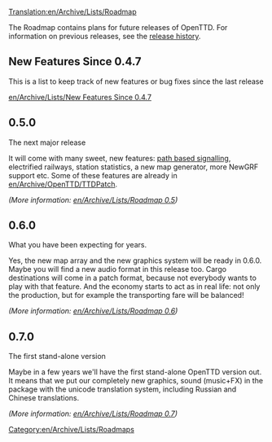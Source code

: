 [[Translation:en/Archive/Lists/Roadmap]]
[[Category:en/Archive/Lists/Roadmaps]]

The Roadmap contains plans for future releases of OpenTTD. For information on previous releases, see the [[en/Archive/OpenTTD/Main Page|release history]].

==New Features Since 0.4.7==

This is a list to keep track of new features or bug fixes since the last release

[[en/Archive/Lists/New Features Since 0.4.7]]

==0.5.0==
The next major release

It will come with many sweet, new features: [[en/Archive/Manual/Yet Another PBS Patch|path based signalling]], electrified railways, station statistics, a new map generator, more NewGRF support etc. Some of these features are already in [[en/Archive/OpenTTD/TTDPatch]].

''(More information: [[en/Archive/Lists/Roadmap 0.5]])''

==0.6.0==
What you have been expecting for years.

Yes, the new map array and the new graphics system will be ready in 0.6.0. Maybe you will find a new audio format in this release too. Cargo destinations will come in a patch format, because not everybody wants to play with that feature. And the economy starts to act as in real life: not only the production, but for example the transporting fare will be balanced!

''(More information: [[en/Archive/Lists/Roadmap 0.6]])''

==0.7.0==
The first stand-alone version

Maybe in a few years we'll have the first stand-alone OpenTTD version out. It means that we put our completely new graphics, sound (music+FX) in the package with the unicode translation system, including Russian and Chinese translations.

''(More information: [[en/Archive/Lists/Roadmap 0.7]])''